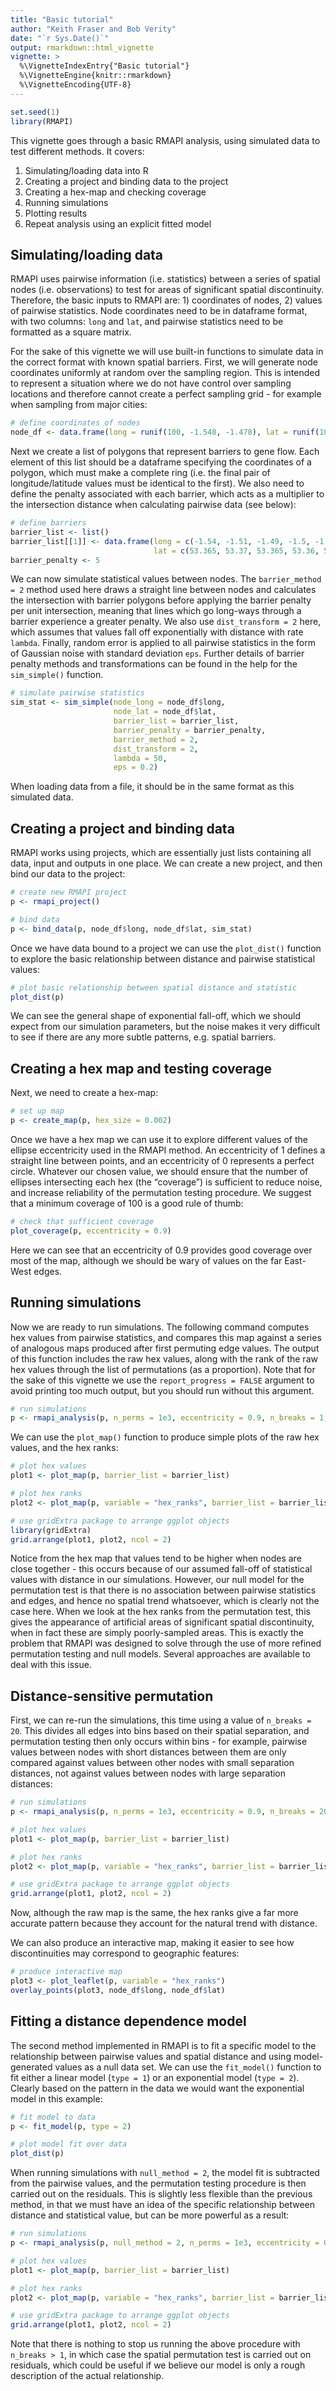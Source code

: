 ```yaml
---
title: "Basic tutorial"
author: "Keith Fraser and Bob Verity"
date: "`r Sys.Date()`"
output: rmarkdown::html_vignette
vignette: >
  %\VignetteIndexEntry{"Basic tutorial"}
  %\VignetteEngine{knitr::rmarkdown}
  %\VignetteEncoding{UTF-8}
---
```


```r
set.seed(1)
library(RMAPI)
```

This vignette goes through a basic RMAPI analysis, using simulated data to test different methods. It covers:

1. Simulating/loading data into R
2. Creating a project and binding data to the project
3. Creating a hex-map and checking coverage
4. Running simulations
5. Plotting results
6. Repeat analysis using an explicit fitted model


## Simulating/loading data

RMAPI uses pairwise information (i.e. statistics) between a series of spatial nodes (i.e. observations) to test for areas of significant spatial discontinuity. Therefore, the basic inputs to RMAPI are: 1) coordinates of nodes, 2) values of pairwise statistics. Node coordinates need to be in dataframe format, with two columns: `long` and `lat`, and pairwise statistics need to be formatted as a square matrix.

For the sake of this vignette we will use built-in functions to simulate data in the correct format with known spatial barriers. First, we will generate node coordinates uniformly at random over the sampling region. This is intended to represent a situation where we do not have control over sampling locations and therefore cannot create a perfect sampling grid - for example when sampling from major cities:

```r
# define coordinates of nodes
node_df <- data.frame(long = runif(100, -1.548, -1.478), lat = runif(100, 53.347, 53.379))
```

Next we create a list of polygons that represent barriers to gene flow. Each element of this list should be a dataframe specifying the coordinates of a polygon, which must make a complete ring (i.e. the final pair of longitude/latitude values must be identical to the first). We also need to define the penalty associated with each barrier, which acts as a multiplier to the intersection distance when calculating pairwise data (see below):

```r
# define barriers
barrier_list <- list()
barrier_list[[1]] <- data.frame(long = c(-1.54, -1.51, -1.49, -1.5, -1.535, -1.54),
                                lat = c(53.365, 53.37, 53.365, 53.36, 53.36, 53.365))
barrier_penalty <- 5
```

We can now simulate statistical values between nodes. The `barrier_method = 2` method used here draws a straight line between nodes and calculates the intersection with barrier polygons before applying the barrier penalty per unit intersection, meaning that lines which go long-ways through a barrier experience a greater penalty. We also use `dist_transform = 2` here, which assumes that values fall off exponentially with distance with rate `lambda`. Finally, random error is applied to all pairwise statistics in the form of Gaussian noise with standard deviation `eps`. Further details of barrier penalty methods and transformations can be found in the help for the `sim_simple()` function.

```r
# simulate pairwise statistics
sim_stat <- sim_simple(node_long = node_df$long,
                       node_lat = node_df$lat,
                       barrier_list = barrier_list,
                       barrier_penalty = barrier_penalty,
                       barrier_method = 2,
                       dist_transform = 2,
                       lambda = 50,
                       eps = 0.2)
```

When loading data from a file, it should be in the same format as this simulated data.


## Creating a project and binding data

RMAPI works using projects, which are essentially just lists containing all data, input and outputs in one place. We can create a new project, and then bind our data to the project:

```r
# create new RMAPI project
p <- rmapi_project()

# bind data
p <- bind_data(p, node_df$long, node_df$lat, sim_stat)
```

Once we have data bound to a project we can use the `plot_dist()` function to explore the basic relationship between distance and pairwise statistical values:

```r
# plot basic relationship between spatial distance and statistic
plot_dist(p)
```

We can see the general shape of exponential fall-off, which we should expect from our simulation parameters, but the noise makes it very difficult to see if there are any more subtle patterns, e.g. spatial barriers.


## Creating a hex map and testing coverage

Next, we need to create a hex-map:

```r
# set up map
p <- create_map(p, hex_size = 0.002)
```

Once we have a hex map we can use it to explore different values of the ellipse eccentricity used in the RMAPI method. An eccentricity of 1 defines a straight line between points, and an eccentricity of 0 represents a perfect circle. Whatever our chosen value, we should ensure that the number of ellipses intersecting each hex (the "coverage") is sufficient to reduce noise, and increase reliability of the permutation testing procedure. We suggest that a minimum coverage of 100 is a good rule of thumb:

```r
# check that sufficient coverage
plot_coverage(p, eccentricity = 0.9)
```

Here we can see that an eccentricity of 0.9 provides good coverage over most of the map, although we should be wary of values on the far East-West edges.


## Running simulations

Now we are ready to run simulations. The following command computes hex values from pairwise statistics, and compares this map against a series of analogous maps produced after first permuting edge values. The output of this function includes the raw hex values, along with the rank of the raw hex values through the list of permutations (as a proportion). Note that for the sake of this vignette we use the `report_progress = FALSE` argument to avoid printing too much output, but you should run without this argument.

```r
# run simulations
p <- rmapi_analysis(p, n_perms = 1e3, eccentricity = 0.9, n_breaks = 1, report_progress = FALSE)
```

We can use the `plot_map()` function to produce simple plots of the raw hex values, and the hex ranks:

```r
# plot hex values
plot1 <- plot_map(p, barrier_list = barrier_list)

# plot hex ranks
plot2 <- plot_map(p, variable = "hex_ranks", barrier_list = barrier_list)

# use gridExtra package to arrange ggplot objects
library(gridExtra)
grid.arrange(plot1, plot2, ncol = 2)
```

Notice from the hex map that values tend to be higher when nodes are close together - this occurs because of our assumed  fall-off of statistical values with distance in our simulations. However, our null model for the permutation test is that there is no association between pairwise statistics and edges, and hence no spatial trend whatsoever, which is clearly not the case here. When we look at the hex ranks from the permutation test, this gives the appearance of artificial areas of significant spatial discontinuity, when in fact these are simply poorly-sampled areas. This is exactly the problem that RMAPI was designed to solve through the use of more refined permutation testing and null models. Several approaches are available to deal with this issue.


## Distance-sensitive permutation

First, we can re-run the simulations, this time using a value of `n_breaks = 20`. This divides all edges into bins based on their spatial separation, and permutation testing then only occurs within bins - for example, pairwise values between nodes with short distances between them are only compared against values between other nodes with small separation distances, not against values between nodes with large separation distances:

```r
# run simulations
p <- rmapi_analysis(p, n_perms = 1e3, eccentricity = 0.9, n_breaks = 20, report_progress = FALSE)

# plot hex values
plot1 <- plot_map(p, barrier_list = barrier_list)

# plot hex ranks
plot2 <- plot_map(p, variable = "hex_ranks", barrier_list = barrier_list)

# use gridExtra package to arrange ggplot objects
grid.arrange(plot1, plot2, ncol = 2)
```

Now, although the raw map is the same, the hex ranks give a far more accurate pattern because they account for the natural trend with distance.

We can also produce an interactive map, making it easier to see how discontinuities may correspond to geographic features:

```r
# produce interactive map
plot3 <- plot_leaflet(p, variable = "hex_ranks")
overlay_points(plot3, node_df$long, node_df$lat)
```


## Fitting a distance dependence model

The second method implemented in RMAPI is to fit a specific model to the relationship between pairwise values and spatial distance and using model-generated values as a null data set. We can use the `fit_model()` function to fit either a linear model (`type = 1`) or an exponential model (`type = 2`). Clearly based on the pattern in the data we would want the exponential model in this example:

```r
# fit model to data
p <- fit_model(p, type = 2)

# plot model fit over data
plot_dist(p)
```

When running simulations with `null_method = 2`, the model fit is subtracted from the pairwise values, and the permutation testing procedure is then carried out on the residuals. This is slightly less flexible than the previous method, in that we must have an idea of the specific relationship between distance and statistical value, but can be more powerful as a result:

```r
# run simulations
p <- rmapi_analysis(p, null_method = 2, n_perms = 1e3, eccentricity = 0.9, n_breaks = 1, report_progress = FALSE)

# plot hex values
plot1 <- plot_map(p, barrier_list = barrier_list)

# plot hex ranks
plot2 <- plot_map(p, variable = "hex_ranks", barrier_list = barrier_list)

# use gridExtra package to arrange ggplot objects
grid.arrange(plot1, plot2, ncol = 2)
```

Note that there is nothing to stop us running the above procedure with `n_breaks > 1`, in which case the spatial permutation test is carried out on residuals, which could be useful if we believe our model is only a rough description of the actual relationship.

